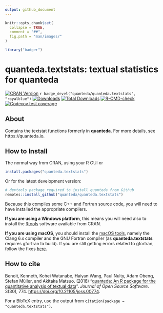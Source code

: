 ```yaml
---
output: github_document
---
```


```r
knitr::opts_chunk$set(
  collapse = TRUE,
  comment = "##",
  fig.path = "man/images/"
)
```
```r
library("badger")
```

# quanteda.textstats: textual statistics for quanteda

<!-- badges: start -->
[![CRAN Version](https://www.r-pkg.org/badges/version/quanteda.textstats)](https://CRAN.R-project.org/package=quanteda.textstats)
`r badge_devel("quanteda/quanteda.textstats", "royalblue")`
[![Downloads](https://cranlogs.r-pkg.org/badges/quanteda.textstats)](https://CRAN.R-project.org/package=quanteda.textstats)
[![Total Downloads](https://cranlogs.r-pkg.org/badges/grand-total/quanteda.textstats?color=orange)](https://CRAN.R-project.org/package=quanteda.textstats)
[![R-CMD-check](https://github.com/quanteda/quanteda.textstats/actions/workflows/R-CMD-check.yaml/badge.svg)](https://github.com/quanteda/quanteda.textstats/actions/workflows/R-CMD-check.yaml)
[![Codecov test coverage](https://codecov.io/gh/quanteda/quanteda.textstats/graph/badge.svg)](https://app.codecov.io/gh/quanteda/quanteda.textstats)
<!-- badges: end -->

## About

Contains the textstat functions formerly in **quanteda**.  For more details, see https://quanteda.io.

## How to Install

The normal way from CRAN, using your R GUI or 
```r
install.packages("quanteda.textstats") 
```

Or for the latest development version:
```r
# devtools package required to install quanteda from Github 
remotes::install_github("quanteda/quanteda.textstats") 
```

Because this compiles some C++ and Fortran source code, you will need to have installed the appropriate compilers.

**If you are using a Windows platform**, this means you will need also to install
the [Rtools](https://CRAN.R-project.org/bin/windows/Rtools/) software available
from CRAN.  

**If you are using macOS**, you should install the 
[macOS tools](https://cran.r-project.org/bin/macosx/tools/), 
namely the Clang 6.x compiler and the GNU Fortran compiler (as **quanteda.textstats** requires gfortran to build).  If you are still getting errors related to gfortran, follow the fixes [here](https://thecoatlessprofessor.com/programming/rcpp-rcpparmadillo-and-os-x-mavericks--lgfortran-and--lquadmath-error/).  
    
## How to cite

Benoit, Kenneth, Kohei Watanabe, Haiyan Wang, Paul Nulty, Adam Obeng, Stefan Müller, and Akitaka Matsuo.  (2018) "[quanteda: An R package for the quantitative analysis of textual data](https://www.theoj.org/joss-papers/joss.00774/10.21105.joss.00774.pdf)".  _Journal of Open Source Software_.  3(30), 774. [https://doi.org/10.21105/joss.00774](https://doi.org/10.21105/joss.00774).

For a BibTeX entry, use the output from `citation(package = "quanteda.textstats")`.
